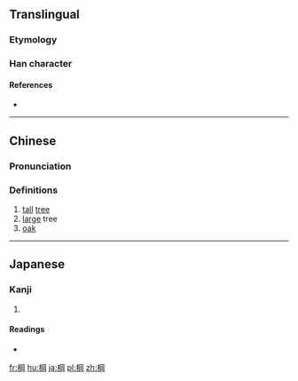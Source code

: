 ==Translingual==

===Etymology===
{{Han compound|木|岡|c1=s|c2=p|t1=tree|ls=psc}}

===Han character===
{{Han char|rn=75|rad=木|as=08|sn=12|four=47920|canj=DBTU|ids=⿰木岡}}

====References====
* {{Han ref|kx=0533.160|dkj=14955|dj=0921.140|hdz=21232.100|uh=68E1|ud=26849|bh=D9BB|bd=55739}}

----

==Chinese==
{{zh-forms|s=㭎}}

===Pronunciation===
{{zh-pron
|m=gāng
|c=gong1,gong3
|mc=
|oc=
|ma=
|cat=n
}}

===Definitions===
# [[tall]] [[tree]]
# [[large]] tree
# [[oak]]

----

==Japanese==

===Kanji===
{{ja-kanji|grade=|rs=木08}}

# {{defn|lang=ja|sort=木08}}

====Readings====
* {{ja-readings|on=[[こう]] (kō)|kun=}}

[[fr:棡]]
[[hu:棡]]
[[ja:棡]]
[[pl:棡]]
[[zh:棡]]